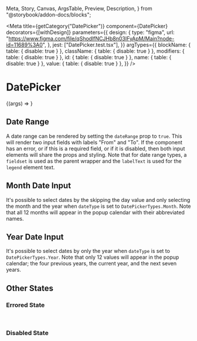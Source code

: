   Meta,
  Story,
  Canvas,
  ArgsTable,
  Preview,
  Description,
} from "@storybook/addon-docs/blocks";


<Meta
  title={getCategory("DatePicker")}
  component={DatePicker}
  decorators={[withDesign]}
  parameters={{
    design: {
      type: "figma",
      url:
        "https://www.figma.com/file/qShodlfNCJHb8n03IFyApM/Main?node-id=11689%3A0",
    },
    jest: ["DatePicker.test.tsx"],
  }}
  argTypes={{
    blockName: { table: { disable: true } },
    className: { table: { disable: true } },
    modifiers: { table: { disable: true } },
    id: { table: { disable: true } },
    name: { table: { disable: true } },
    value: { table: { disable: true } },
  }}
/>

# DatePicker

<Description of={DatePicker} />

<Canvas withToolbar>
  <Story
    name="DatePicker"
    args={{
      dateType: DatePickerTypes.Full,
      dateFormat: "yyyy-MM-dd",
      dateRange: false,
      name: "visit-dates",
      labelText: "Select the date you want to visit NYPL",
      helperText: "Note that the Library may be closed on Sundays.",
      helperTextTo: "Select end date.",
      errorText: "Please select a valid date.",
      showLabel: true,
      errored: false,
      disabled: false,
      required: false,
    }}
  >
    {(args) => <DatePicker id="visit-dates" {...args} />}
  </Story>
</Canvas>

<ArgsTable story="DatePicker" />

## Date Range

A date range can be rendered by setting the `dateRange` prop to `true`. This
will render two input fields with labels "From" and "To". If the component has
an error, or if this is a required field, or if it is disabled, then both input
elements will share the props and styling. Note that for date range types, a
`fieldset` is used as the parent wrapper and the `labelText` is used for the
`legend` element text.

<Canvas withToolbar>
  <Story name="Date Range">
    <DatePicker
      id="date-range"
      dateType={DatePickerTypes.Full}
      dateFormat="yyyy-MM-dd"
      dateRange={true}
      labelText="Select the date range you want to visit NYPL"
      name="visit-dates"
      helperText="From this date."
      helperTextTo="To this date."
      errorText="Please select a valid date range."
    />
  </Story>
</Canvas>

## Month Date Input

It's possible to select dates by the skipping the day value and only selecting
the month and the year when `dateType` is set to `DatePickerTypes.Month`. Note
that all 12 months will appear in the popup calendar with their abbreviated names.

<Canvas withToolbar>
  <Story name="Month Date Input">
    <DatePicker
      id="month-date"
      dateType={DatePickerTypes.Month}
      dateRange={false}
      labelText="Select the month you want to visit NYPL"
      helperText="Note that the Library may be closed on Sundays."
      errorText="Please select a valid month."
    />
  </Story>
</Canvas>

## Year Date Input

It's possible to select dates by only the year when `dateType` is set to
`DatePickerTypes.Year`. Note that only 12 values will appear in the popup
calendar; the four previous years, the current year, and the next seven years.

<Canvas withToolbar>
  <Story name="Year Date Input">
    <DatePicker
      id="month-date"
      dateType={DatePickerTypes.Year}
      dateRange={false}
      labelText="Select the year you want to visit NYPL"
      helperText="Note that the Library may be closed on Sundays."
    />
  </Story>
</Canvas>

## Other States

### Errored State

<DatePicker
  id="month-date"
  dateType={DatePickerTypes.Full}
  dateRange={true}
  labelText="Select the year you want to visit NYPL"
  helperText="Note that the Library may be closed on Sundays."
  errorText="Please select a valid year."
  errored={true}
/>
<br />

### Disabled State

<DatePicker
  id="month-date"
  dateType={DatePickerTypes.Full}
  dateRange={true}
  labelText="Select the year you want to visit NYPL"
  disabled={true}
/>
